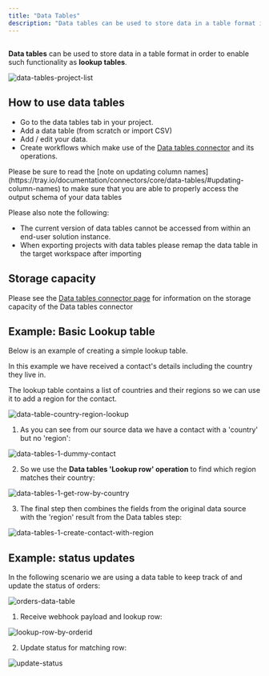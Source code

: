 ```yaml
---
title: "Data Tables"
description: "Data tables can be used to store data in a table format in order to enable such functionality as lookup tables"
---
```


## 

**Data tables** can be used to store data in a table format in order to enable such functionality as **lookup tables**.

![data-tables-project-list](/images/platform/automation-integration/advanced-capabilities/data-tables/si3GpRVCpOcjUg5CtYZ0o_Data_Table.png)

## How to use data tables 

- Go to the data tables tab in your project.
- Add a data table (from scratch or import CSV)
- Add / edit your data.
- Create workflows which make use of the [Data tables connector](#) and its operations.

<Warning>
Please be sure to read the [note on updating column names](https://tray.io/documentation/connectors/core/data-tables/#updating-column-names) to make sure that you are able to properly access the output schema of your data tables
</Warning>

Please also note the following:<br/>

- The current version of data tables cannot be accessed from within an end-user solution instance.
- When exporting projects with data tables please remap the data table in the target workspace after importing

## Storage capacity

Please see the [Data tables connector page](https://tray.io/documentation/connectors/core/data-tables/#storage-capacity) for information on the storage capacity of the Data tables connector

## Example: Basic Lookup table

Below is an example of creating a simple lookup table. 

In this example we have received a contact's details including the country they live in.

The lookup table contains a list of countries and their regions so we can use it to add a region for the contact.

![data-table-country-region-lookup](/images/platform/automation-integration/advanced-capabilities/data-tables/1mb2clgh1gDB7LPQ0LV2wt_data-table-country-region-lookup.png)

1. As you can see from our source data we have a contact with a 'country' but no 'region':

![data-tables-1-dummy-contact](/images/platform/automation-integration/advanced-capabilities/data-tables/1IecyJmT6t6scpramVKADu_data-tables-1-dummy-contact.png)

2. So we use the **Data tables 'Lookup row' operation** to find which region matches their country:

![data-tables-1-get-row-by-country](/images/platform/automation-integration/advanced-capabilities/data-tables/5XQfbaMEkxgQiXgr5Ow92L_data-tables-1-get-row-by-country.png)

3. The final step then combines the fields from the original data source with the 'region' result from the Data tables step:

![data-tables-1-create-contact-with-region](/images/platform/automation-integration/advanced-capabilities/data-tables/4aMUMMel5zA2EI9CyIONan_data-tables-1-create-contact-with-region.png)

## Example: status updates

In the following scenario we are using a data table to keep track of and update the status of orders:

![orders-data-table](/images/platform/automation-integration/advanced-capabilities/data-tables/6x6n4VtIsVIKYjGDM6KR6B_orders-data-table.png)

1. Receive webhook payload and lookup row:

![lookup-row-by-orderid](/images/platform/automation-integration/advanced-capabilities/data-tables/70mYFUnL75jYKKWp0vv8iJ_lookup-row-by-orderid.png)

2. Update status for matching row:

![update-status](/images/platform/automation-integration/advanced-capabilities/data-tables/5fB93zVoECPwBaDFjZPwV3_update-status.png)
